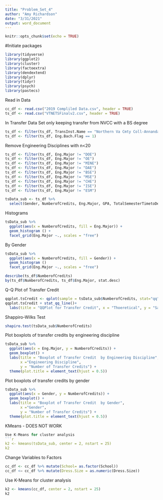 ```yaml
---
title: "Problem_Set_4"
author: "Amy Richardson"
date: "3/31/2021"
output: word_document
---
```


```r
knitr::opts_chunk$set(echo = TRUE)
```

#Initiate packages
```r
library(tidyverse)
library(ggplot2)
library(cluster)
library(factoextra)
library(dendextend)
library(dplyr)
library(tidyr)
library(psych)
library(pastecs)
```

Read in Data
```r
cc_df <- read.csv("2019 Compliled Data.csv", header = TRUE)
ts_df <- read.csv("VTNETSFinalv2.csv", header = TRUE)
```

In Transfer Data Set only keeping transfer from NVCC with a BS degree
```r
ts_df <- filter(ts_df, TransInst.Name == "Northern Va Cmty Coll-Annandal")
ts_df <- filter(ts_df, Eng.Bach.Flag == 1)
```

Remove Engineering Disciplines with n<20
```r
ts_df <- filter(ts_df, Eng.Major != "DOE")
ts_df <- filter(ts_df, Eng.Major != "OE")
ts_df <- filter(ts_df, Eng.Major != "MINE")
ts_df <- filter(ts_df, Eng.Major != "DAE")
ts_df <- filter(ts_df, Eng.Major != "BSE")
ts_df <- filter(ts_df, Eng.Major != "MSE")
ts_df <- filter(ts_df, Eng.Major != "CHE")
ts_df <- filter(ts_df, Eng.Major != "ISE")
ts_df <- filter(ts_df, Eng.Major != "ESM")
```



```r
tsData_sub <- ts_df %>%
  select(Gender, NumberofCredits, Eng.Major, GPA, TotalSemesterTimetoDegree, FullTimeSemstoDegree) 
```


Histograms 
```r
tsData_sub %>%
  ggplot(aes(x = NumberofCredits, fill = Eng.Major)) +
  geom_histogram () +
  facet_grid(Eng.Major ~., scales = "free") 
```


By Gender
```r
tsData_sub %>%
  ggplot(aes(x = NumberofCredits, fill = Gender)) +
  geom_histogram ()
  facet_grid(Eng.Major ~., scales = "free") 
```

```r
describe(ts_df$NumberofCredits)
by(ts_df$NumberofCredits, ts_df$Eng.Major, stat.desc)
```

Q-Q Plot of Transfer Credit
```r
qqplot.tsCredit <- qplot(sample = tsData_sub$NumberofCredits, stat="qq")
qqplot.tsCredit + stat_qq_line()+
  labs(title = "QQPlot for Transfer Credit", x = "Thoeretical", y = "Sample")
```

Shappiro-Wilks Test
```r
shapiro.test(tsData_sub$NumberofCredits)
```


Plot boxplots of transfer credits by engineering discipline
```r
tsData_sub %>% 
  ggplot(aes(x = Eng.Major, y = NumberofCredits)) +
  geom_boxplot() +
  labs(title = "Boxplot of Transfer Credit  by Engineering Discipline",
       x ="Engineering Discipline",
       y = "Number of Transfer Credits") +
  theme(plot.title = element_text(hjust = 0.5))

```
Plot boxplots of transfer credits by gender
```r
tsData_sub %>% 
  ggplot(aes(x = Gender, y = NumberofCredits)) +
  geom_boxplot() +
  labs(title = "Boxplot of Transfer Credit  by Gender",
       x ="Gender",
       y = "Number of Transfer Credits") +
  theme(plot.title = element_text(hjust = 0.5))
```





KMeans - DOES NOT WORK
```r
Use K-Means for cluster analysis
```r
k2 <- kmeans(tsData_sub, center = 2, nstart = 25)
k2
```



Change Variables to Factors
```r
cc_df <- cc_df %>% mutate(School= as.factor(School))
cc_df <− cc_df %>% mutate(Dress.Size = as.numeric(Dress.Size))

```

Use K-Means for cluster analysis
```r
k2 <- kmeans(cc_df, center = 2, nstart = 25)
k2
```
